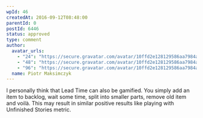```yaml
---
wpId: 46
createdAt: 2016-09-12T08:48:00
parentId: 0
postId: 6446
status: approved
type: comment
author:
  avatar_urls:
    - "24": "https://secure.gravatar.com/avatar/10ffd2e128129586aa7984aac9c466ee?s=24&d=mm&r=g"
    - "48": "https://secure.gravatar.com/avatar/10ffd2e128129586aa7984aac9c466ee?s=48&d=mm&r=g"
    - "96": "https://secure.gravatar.com/avatar/10ffd2e128129586aa7984aac9c466ee?s=96&d=mm&r=g"
  name: Piotr Maksimczyk
---
```


I personally think that Lead Time can also be gamified. You simply add an item to backlog, wait some time, split into smaller parts, remove old item and voilà. This may result in similar positive results like playing with Unfinished Stories metric.